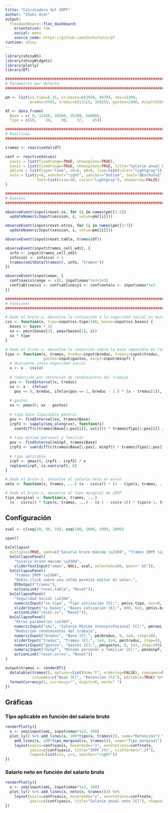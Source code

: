 ```yaml
---
title: "Calculadora del IRPF"
author: "Iñaki Úcar"
output:
  flexdashboard::flex_dashboard:
    orientation: row
    social: menu
    source_code: https://github.com/Enchufa2/irpf
runtime: shiny
---
```


```r
library(shinyBS)
library(shinyWidgets)
library(plotly)
library(DT)

################################################################################
# Parámetros por defecto
################################################################################

pm <- list(ss.tipo=6.35, ss.bases=c(1050, 4070), smi=13300,
           breduc=5565, treduc=c(13115, 16825), gastos=2000, minpf=5550)

df <- data.frame(
  Base = c( 0, 12450, 20200, 35200, 60000),
  Tipo = c(19,    24,    30,    37,    45))

################################################################################
# Reactivos
################################################################################

tramos <- reactiveVal(df)

conf <- reactiveValues(
  yaxis = list(fixedrange=TRUE, showspikes=TRUE),
  xaxis = list(fixedrange=TRUE, showspikes=TRUE, title="Salario anual bruto [€]"),
  abline = list(type="line", x0=0, y0=0, line=list(color="lightgray")),
  note = list(y=0, xanchor="right", yanchor="bottom", text="@Enchufa2",
              font=list(size=30, color="lightgray"), showarrow=FALSE)
)

################################################################################
# Eventos
################################################################################

observeEvent(input$reset.ss, for (i in names(pm)[1:2])
  updateNumericInput(session, i, value=pm[[i]]))

observeEvent(input$reset.otros, for (i in names(pm)[3:7])
  updateNumericInput(session, i, value=pm[[i]]))

observeEvent(input$reset.tabla, tramos(df))

observeEvent(input$tramos_cell_edit, {
  info <- input$tramos_cell_edit
  info$col <- info$col + 1
  tramos(editData(tramos(), info, "tramos"))
})

observeEvent(input$xmax, {
  conf$xaxis$range <- c(0, input$xmax*1e3+1e3)
  conf$abline$x1 <- conf$abline$y1 <- conf$note$x <- input$xmax*1e3
})

################################################################################
# Funciones
################################################################################

# Dado el bruto x, devuelve la cotización a la seguridad social en euros
css <- function(x, tipo=input$ss.tipo/100, bases=input$ss.bases) {
  bases <- bases * 12
  xx <- pmin(bases[2], pmax(bases[1], x))
  xx * tipo
}

# Dado el bruto x, devuelve la retención sobre la base imponible en tanto por 1
tipo <- function(x, tramos, breduc=input$breduc, treduc=input$treduc, 
                 gastos=input$gastos, minpf=input$minpf) {
  # descuento cuota seguridad social
  x <- x - css(x)
  
  # reducción por obtención de rendimientos del trabajo
  pos <- findInterval(x, treduc)
  xx <- x - ifelse(
    pos == 0, breduc, ifelse(pos == 1, breduc - 1.5 * (x - treduc[1]), 0))
  
  # gastos
  xx <- pmax(0, xx - gastos)
  
  # tipo base liquidable general
  pos <- findInterval(xx, tramos$Base)
  irpf1 <- sapply(seq_along(xx), function(i)
    sum(diff(c(tramos$Base[1:pos[i]], xx[i])) * tramos$Tipo[1:pos[i]] / 100))
  
  # tipo mínimo personal y familiar
  pos <- findInterval(minpf, tramos$Base)
  irpf2 <- sum(diff(c(tramos$Base[1:pos], minpf)) * tramos$Tipo[1:pos] / 100)
  
  # tipo aplicable
  irpf <- pmax(0, irpf1 - irpf2) / x
  replace(irpf, is.nan(irpf), 0)
}

# Dado el bruto x, devuelve el salario neto en euros
neto <- function(x, tramos, ...) (x - css(x)) * (1 - tipo(x, tramos, ...))

# Dado el bruto x, devuelve el tipo marginal de IRPF
tipo_marginal <- function(x, tramos, ...)
  (x - css(x)) * tipo(x, tramos, ...) - (x-1 - css(x-1)) * tipo(x-1, tramos, ...)
```

## Configuración {.sidebar data-width=300}

```r
xval <- c(seq(20, 90, 10), seq(100, 1000, 100), 2000)

span()

bsCollapse(
  multiple=TRUE, open=c("Salario bruto máximo \u2304", "Tramos IRPF \u2304"),
  bsCollapsePanel(
    "Salario bruto máximo \u2304",
    sliderTextInput("xmax", NULL, xval, selected=200, post=" k€")),
  bsCollapsePanel(
    "Tramos IRPF \u2304",
    "Doble click sobre una celda permite editar el valor.",
    DTOutput("tramos"),
    actionLink("reset.tabla", "Reset")),
  bsCollapsePanel(
    "Seguridad Social \u2304",
    numericInput("ss.tipo", "Tipo cotización [%]:", pm$ss.tipo, min=0, max=10, step=0.05),
    sliderInput("ss.bases", "Bases cotización [€]:", 800, 6e3, pm$ss.bases, step=10),
    actionLink("reset.ss", "Reset")),
  bsCollapsePanel(
    "Otros parámetros \u2304",
    numericInput("smi", "Salario Mínimo Interprofesional [€]:", pm$smi, min=0, step=50),
    "Reducción rendimientos del trabajo",
    numericInput("breduc", "Base [€]:", pm$breduc, 0, 1e4, step=10),
    sliderInput("treduc", "Tramos [€]:", 1e4, 2e4, pm$treduc, step=5),
    numericInput("gastos", "Gastos [€]:", pm$gastos, 0, 5e3, step=100),
    numericInput("minpf", "Mínimo personal y familiar [€]:", pm$minpf, 0, 1e4, step=50),
    actionLink("reset.otros", "Reset"))
)

output$tramos <- renderDT({
  datatable(tramos(), options=list(dom="t", ordering=FALSE), rownames=NULL,
            colnames=c("Base [€]", "Retención [%]"), editable=TRUE) %>%
  formatCurrency(1, currency="", digits=0, mark=" ")
})
```

## Gráficas

### Tipo aplicable en función del salario bruto

```r
renderPlotly({
  x <- seq(input$smi, input$xmax*1e3, 100)
  plot_ly() %>% add_lines(x, 100*tipo(x, tramos()), name="Retención") %>%
    add_lines(x, 100*tipo_marginal(x, tramos()), name="Tipo marginal") %>%
    layout(xaxis=conf$xaxis, hovermode="x", annotations=conf$note,
           yaxis=c(conf$yaxis, title="IRPF [%]", tickformat=".2f"),
           legend=list(x=1, y=1, xanchor="right"))
})
```

### Salario neto en función del salario bruto

```r
renderPlotly({
  x <- seq(input$smi, input$xmax*1e3, 100)
  plot_ly() %>% add_lines(x, neto(x, tramos())) %>%
    layout(xaxis=conf$xaxis, hovermode="x", annotations=conf$note,
           yaxis=c(conf$yaxis, title="Salario anual neto [€]"), shapes=conf$abline)
})
```
